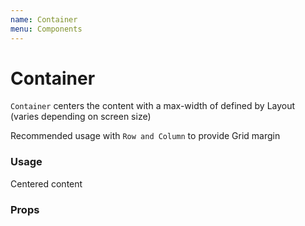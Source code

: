 ```yaml
---
name: Container
menu: Components
---
```




# Container

`Container` centers the content with a max-width of defined by Layout (varies depending on screen size)

Recommended usage with `Row and Column` to provide Grid margin

### Usage

<Playground>
  <LayoutProvider>
    <Box backgroundColor="#67c6bb" padding={3}>
      <Container
        fluid={false} // Should not contain width
        size={undefined} // Override default container size
      >
        <Box backgroundColor="white" padding={3}>
          <Text>Centered content</Text>
        </Box>
      </Container>
    </Box>

  </LayoutProvider>
</Playground>

### Props

<Props of={Container} />
